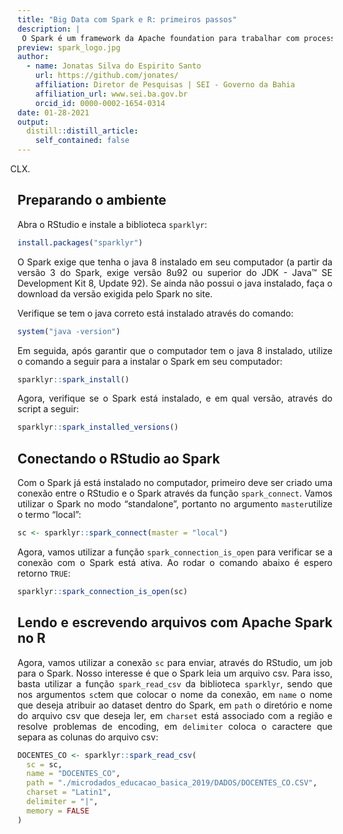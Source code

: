 ```yaml
---
title: "Big Data com Spark e R: primeiros passos"
description: |
 O Spark é um framework da Apache foundation para trabalhar com processamento de big data através de computação distribuida. Atualmente existem duas bibliotecas que permite escrever, em linguagem, jobs para o Spark, a `sparkr` e a `sparklyr`, esta última desenvolvida e mantida pela RStudio. Este post apresenta desde a instalação do Spark até algumas tarefas de manipulação e processamento de dataset no Spark, e o mais legal, tudo direto do RStudio, utilizando linguagem R, através da biblioteca `sparklyr. Os dados do Censo Escolar 2019 foram utilizados como exemplo.
preview: spark_logo.jpg
author:
  - name: Jonatas Silva do Espirito Santo 
    url: https://github.com/jonates/
    affiliation: Diretor de Pesquisas | SEI - Governo da Bahia
    affiliation_url: www.sei.ba.gov.br
    orcid_id: 0000-0002-1654-0314
date: 01-28-2021
output:
  distill::distill_article:
    self_contained: false
---
```

<style>
body {
text-align: justify}
</style>

XXXXXXXXXXXXXXXX.

## Preparando o ambiente

Abra o RStudio e instale a biblioteca `sparklyr`:

``` .r
install.packages("sparklyr")
```

O Spark exige que tenha o java 8 instalado em seu computador (a partir da versão 3 do Spark, exige versão 8u92 ou superior do JDK - Java™ SE Development Kit 8, Update 92). Se ainda não possui o java instalado, faça o download da versão exigida pelo Spark no site. 

Verifique se tem o java correto está instalado através do comando:

``` .r
system("java -version")
```

Em seguida, após garantir que o computador tem o java 8 instalado, utilize o comando a seguir para a instalar o Spark em seu computador:

``` .r
sparklyr::spark_install()
```

Agora, verifique se o Spark está instalado, e em qual versão, através do script a seguir:

``` .r
sparklyr::spark_installed_versions()
```

## Conectando o RStudio ao Spark

Com o Spark já está instalado no computador, primeiro deve ser criado uma conexão entre o RStudio e o Spark através da função `spark_connect`. Vamos utilizar o Spark no modo "standalone", portanto no argumento `master`utilize o termo "local":

``` .r
sc <- sparklyr::spark_connect(master = "local")
```

Agora, vamos utilizar a função `spark_connection_is_open` para verificar se a conexão com o Spark está ativa. Ao rodar o comando abaixo é espero retorno `TRUE`:

``` .r
sparklyr::spark_connection_is_open(sc)
```

## Lendo e escrevendo arquivos com Apache Spark no R

Agora, vamos utilizar a conexão `sc` para enviar, através do RStudio, um job para o Spark. Nosso interesse é que o Spark leia um arquivo csv. Para isso, basta utilizar a função `spark_read_csv` da biblioteca `sparklyr`, sendo que nos argumentos `sc`tem que colocar o nome da conexão, em `name` o nome que deseja atribuir ao dataset dentro do Spark, em `path` o diretório e nome do arquivo csv que deseja ler, em `charset` está associado com  a região e resolve problemas de encoding, em `delimiter` coloca o caractere que separa as colunas do arquivo csv:

``` .r
DOCENTES_CO <- sparklyr::spark_read_csv(
  sc = sc,
  name = "DOCENTES_CO",
  path = "./microdados_educacao_basica_2019/DADOS/DOCENTES_CO.CSV",
  charset = "Latin1",
  delimiter = "|",
  memory = FALSE
)  
```
